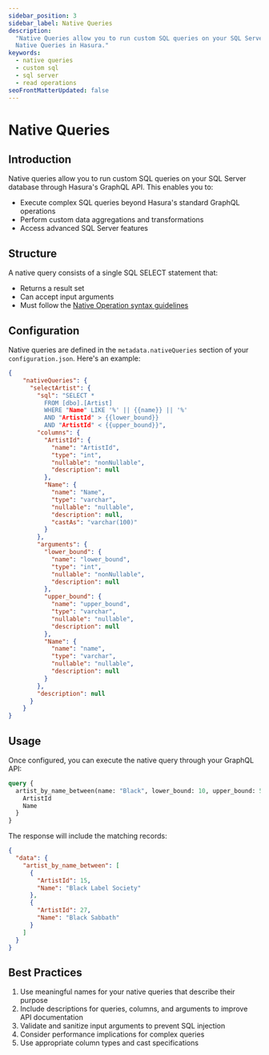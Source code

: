 ```yaml
---
sidebar_position: 3
sidebar_label: Native Queries
description:
  "Native Queries allow you to run custom SQL queries on your SQL Server database. This page explains how to configure
  Native Queries in Hasura."
keywords:
  - native queries
  - custom sql
  - sql server
  - read operations
seoFrontMatterUpdated: false
---
```


# Native Queries

## Introduction

Native queries allow you to run custom SQL queries on your SQL Server database through Hasura's GraphQL API. This
enables you to:

- Execute complex SQL queries beyond Hasura's standard GraphQL operations
- Perform custom data aggregations and transformations
- Access advanced SQL Server features

## Structure

A native query consists of a single SQL SELECT statement that:

- Returns a result set
- Can accept input arguments
- Must follow the [Native Operation syntax guidelines](/reference/connectors/sqlserver/native-operations/syntax.mdx)

## Configuration

Native queries are defined in the `metadata.nativeQueries` section of your `configuration.json`. Here's an example:

```json
{
    "nativeQueries": {
      "selectArtist": {
        "sql": "SELECT *
          FROM [dbo].[Artist]
          WHERE "Name" LIKE '%' || {{name}} || '%'
          AND "ArtistId" > {{lower_bound}}
          AND "ArtistId" < {{upper_bound}}",
        "columns": {
          "ArtistId": {
            "name": "ArtistId",
            "type": "int",
            "nullable": "nonNullable",
            "description": null
          },
          "Name": {
            "name": "Name",
            "type": "varchar",
            "nullable": "nullable",
            "description": null,
            "castAs": "varchar(100)"
          }
        },
        "arguments": {
          "lower_bound": {
            "name": "lower_bound",
            "type": "int",
            "nullable": "nonNullable",
            "description": null
          },
          "upper_bound": {
            "name": "upper_bound",
            "type": "varchar",
            "nullable": "nullable",
            "description": null
          },
          "Name": {
            "name": "name",
            "type": "varchar",
            "nullable": "nullable",
            "description": null
          }
        },
        "description": null
      }
    }
}
```

## Usage

Once configured, you can execute the native query through your GraphQL API:

```graphql
query {
  artist_by_name_between(name: "Black", lower_bound: 10, upper_bound: 50) {
    ArtistId
    Name
  }
}
```

The response will include the matching records:

```json
{
  "data": {
    "artist_by_name_between": [
      {
        "ArtistId": 15,
        "Name": "Black Label Society"
      },
      {
        "ArtistId": 27,
        "Name": "Black Sabbath"
      }
    ]
  }
}
```

## Best Practices

1. Use meaningful names for your native queries that describe their purpose
2. Include descriptions for queries, columns, and arguments to improve API documentation
3. Validate and sanitize input arguments to prevent SQL injection
4. Consider performance implications for complex queries
5. Use appropriate column types and cast specifications
